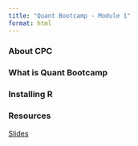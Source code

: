```yaml
---
title: "Quant Bootcamp - Module 1"
format: html
---
```


### About CPC

### What is Quant Bootcamp

### Installing R

### Resources

[Slides](Quant Bootcamp.html)